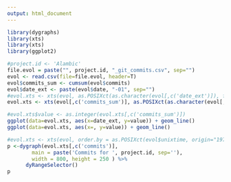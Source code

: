 ```yaml
---
output: html_document
---
```


```r
library(dygraphs)
library(xts)
library(xts)
library(ggplot2)

#project.id <- 'Alambic'
file.evol = paste("", project.id, "_git_commits.csv", sep="")
evol <- read.csv(file=file.evol, header=T)
evol$commits_sum <- cumsum(evol$commits)
evol$date_ext <- paste(evol$date, "-01", sep="")
#evol.xts <- xts(evol, as.POSIXct(as.character(evol[,c('date_ext')]), format="%Y-%m-%d"))
evol.xts <- xts(evol[,c('commits_sum')], as.POSIXct(as.character(evol[,c('date_ext')]), format="%Y-%m-%d"))

#evol.xts$value <- as.integer(evol.xts[,c('commits_sum')])
ggplot(data=evol.xts, aes(x=date_ext, y=value)) + geom_line()
ggplot(data=evol.xts, aes(x=, y=value)) + geom_line()

#evol.xts <- xts(evol, order.by = as.POSIXct(evol$unixtime, origin="1970-01-01"))
p <-dygraph(evol.xts[,c('commits')],
        main = paste('Commits for ', project.id, sep=''),
        width = 800, height = 250 ) %>%
      dyRangeSelector()
p
```

